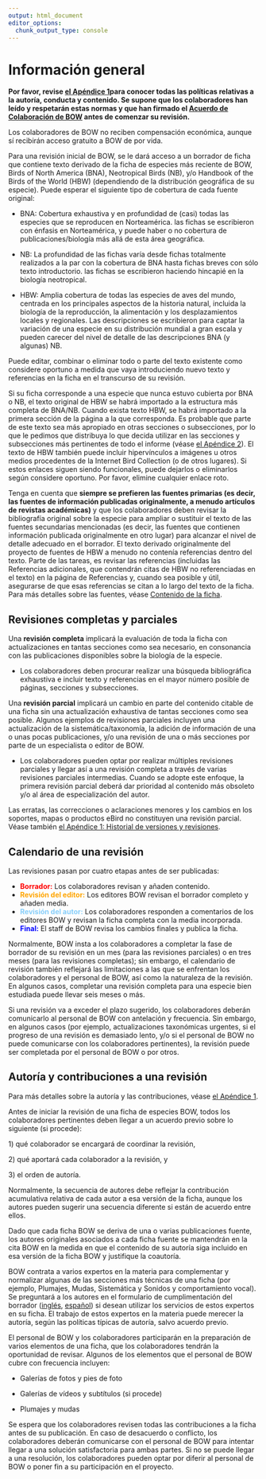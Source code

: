 ```yaml
---
output: html_document
editor_options: 
  chunk_output_type: console
---
```


# Información general {#sec-background .unnumbered}

**Por favor, revise [el Apéndice 1](https://docs.google.com/document/d/1Y06setGmeXlI9Kho0BFB73_tqh6QVMra/edit#bookmark=id.qsh70q)para conocer todas las políticas relativas a la autoría, conducta y contenido. Se supone que los colaboradores han leído y respetarán estas normas y que han firmado el [Acuerdo de Colaboración de BOW](https://drive.google.com/file/d/1Arz8mqAamqQFlIfV2zNJFQbbB5Y0D4Ug/view?usp=sharing) antes de comenzar su revisión.**

Los colaboradores de BOW no reciben compensación económica, aunque sí recibirán acceso gratuito a BOW de por vida. 

Para una revisión inicial de BOW, se le dará acceso a un borrador de ficha que contiene texto derivado de la ficha de especies más reciente de BOW, Birds of North America (BNA), Neotropical Birds (NB), y/o Handbook of the Birds of the World (HBW) (dependiendo de la distribución geográfica de su especie). Puede esperar el siguiente tipo de cobertura de cada fuente original:

-   BNA: Cobertura exhaustiva y en profundidad de (casi) todas las especies que se reproducen en Norteamérica. las fichas se escribieron con énfasis en Norteamérica, y puede haber o no cobertura de publicaciones/biología más allá de esta área geográfica. 

-   NB: La profundidad de las fichas varía desde fichas totalmente realizados a la par con la cobertura de BNA hasta fichas breves con sólo texto introductorio. las fichas se escribieron haciendo hincapié en la biología neotropical.

-   HBW: Amplia cobertura de todas las especies de aves del mundo, centrada en los principales aspectos de la historia natural, incluida la biología de la reproducción, la alimentación y los desplazamientos locales y regionales. Las descripciones se escribieron para captar la variación de una especie en su distribución mundial a gran escala y pueden carecer del nivel de detalle de las descripciones BNA (y algunas) NB.

Puede editar, combinar o eliminar todo o parte del texto existente como considere oportuno a medida que vaya introduciendo nuevo texto y referencias en la ficha en el transcurso de su revisión. 

Si su ficha corresponde a una especie que nunca estuvo cubierta por BNA o NB, el texto original de HBW se habrá importado a la estructura más completa de BNA/NB. Cuando exista texto HBW, se habrá importado a la primera sección de la página a la que corresponda. Es probable que parte de este texto sea más apropiado en otras secciones o subsecciones, por lo que le pedimos que distribuya lo que decida utilizar en las secciones y subsecciones más pertinentes de todo el informe (véase [el Apéndice 2](https://docs.google.com/document/d/1Y06setGmeXlI9Kho0BFB73_tqh6QVMra/edit#bookmark=id.3as4poj)). El texto de HBW también puede incluir hipervínculos a imágenes u otros medios procedentes de la Internet Bird Collection (o de otros lugares). Si estos enlaces siguen siendo funcionales, puede dejarlos o eliminarlos según considere oportuno. Por favor, elimine cualquier enlace roto.

Tenga en cuenta que **siempre se prefieren las fuentes primarias (es decir, las fuentes de información publicadas originalmente, a menudo artículos de revistas académicas)** y que los colaboradores deben revisar la bibliografía original sobre la especie para ampliar o sustituir el texto de las fuentes secundarias mencionadas (es decir, las fuentes que contienen información publicada originalmente en otro lugar) para alcanzar el nivel de detalle adecuado en el borrador. El texto derivado originalmente del proyecto de fuentes de HBW a menudo no contenía referencias dentro del texto. Parte de las tareas, es revisar las referencias (incluidas las Referencias adicionales, que contendrán citas de HBW no referenciadas en el texto) en la página de Referencias y, cuando sea posible y útil, asegurarse de que esas referencias se citan a lo largo del texto de la ficha. Para más detalles sobre las fuentes, véase [Contenido de la ficha](https://docs.google.com/document/d/1Y06setGmeXlI9Kho0BFB73_tqh6QVMra/edit#heading=h.2s8eyo1).

## Revisiones completas y parciales {#sec-background-full}

Una **revisión completa** implicará la evaluación de toda la ficha con actualizaciones en tantas secciones como sea necesario, en consonancia con las publicaciones disponibles sobre la biología de la especie.

-   Los colaboradores deben procurar realizar una búsqueda bibliográfica exhaustiva e incluir texto y referencias en el mayor número posible de páginas, secciones y subsecciones.

Una **revisión parcial** implicará un cambio en parte del contenido citable de una ficha sin una actualización exhaustiva de tantas secciones como sea posible. Algunos ejemplos de revisiones parciales incluyen una actualización de la sistemática/taxonomía, la adición de información de una o unas pocas publicaciones, y/o una revisión de una o más secciones por parte de un especialista o editor de BOW.

-   Los colaboradores pueden optar por realizar múltiples revisiones parciales y llegar así a una revisión completa a través de varias revisiones parciales intermedias. Cuando se adopte este enfoque, la primera revisión parcial deberá dar prioridad al contenido más obsoleto y/o al área de especialización del autor.

Las erratas, las correcciones o aclaraciones menores y los cambios en los soportes, mapas o productos eBird no constituyen una revisión parcial. Véase también [el Apéndice 1: Historial de versiones y revisiones](https://docs.google.com/document/d/1Y06setGmeXlI9Kho0BFB73_tqh6QVMra/edit#bookmark=id.qsh70q).

## Calendario de una revisión {#sec-background-timeline}

Las revisiones pasan por cuatro etapas antes de ser publicadas:

-   [**Borrador:**]{style="color:red;"} Los colaboradores revisan y añaden contenido.
-   [**Revisión del editor:**]{style="color:orange;"} Los editores BOW revisan el borrador completo y añaden media.
-   [**Revisión del autor:**]{style="color:lightskyblue;"} Los colaboradores responden a comentarios de los editores BOW y revisan la ficha completa con la media incorporada.
-   [**Final:**]{style="color:blue;"} El staff de BOW revisa los cambios finales y publica la ficha.

Normalmente, BOW insta a los colaboradores a completar la fase de borrador de su revisión en un mes (para las revisiones parciales) o en tres meses (para las revisiones completas); sin embargo, el calendario de revisión también reflejará las limitaciones a las que se enfrentan los colaboradores y el personal de BOW, así como la naturaleza de la revisión. En algunos casos, completar una revisión completa para una especie bien estudiada puede llevar seis meses o más.

Si una revisión va a exceder el plazo sugerido, los colaboradores deberán comunicarlo al personal de BOW con antelación y frecuencia. Sin embargo, en algunos casos (por ejemplo, actualizaciones taxonómicas urgentes, si el progreso de una revisión es demasiado lento, y/o si el personal de BOW no puede comunicarse con los colaboradores pertinentes), la revisión puede ser completada por el personal de BOW o por otros.

## Autoría y contribuciones a una revisión {#sec-background-authorship}

Para más detalles sobre la autoría y las contribuciones, véase [el Apéndice 1](https://docs.google.com/document/d/1Y06setGmeXlI9Kho0BFB73_tqh6QVMra/edit#bookmark=id.qsh70q).

Antes de iniciar la revisión de una ficha de especies BOW, todos los colaboradores pertinentes deben llegar a un acuerdo previo sobre lo siguiente (si procede):

1\) qué colaborador se encargará de coordinar la revisión, 

2\) qué aportará cada colaborador a la revisión, y

3\) el orden de autoría.

Normalmente, la secuencia de autores debe reflejar la contribución acumulativa relativa de cada autor a esa versión de la ficha, aunque los autores pueden sugerir una secuencia diferente si están de acuerdo entre ellos. 

Dado que cada ficha BOW se deriva de una o varias publicaciones fuente, los autores originales asociados a cada ficha fuente se mantendrán en la cita BOW en la medida en que el contenido de su autoría siga incluido en esa versión de la ficha BOW y justifique la coautoría.

BOW contrata a varios expertos en la materia para complementar y normalizar algunas de las secciones más técnicas de una ficha (por ejemplo, Plumajes, Mudas, Sistemática y Sonidos y comportamiento vocal). Se preguntará a los autores en el formulario de cumplimentación del borrador ([inglés](https://forms.gle/e6uTR5E8Z5aXXc9n6), [español](https://forms.gle/4e3PifYqvKrbQ1tV8)) si desean utilizar los servicios de estos expertos en su ficha. El trabajo de estos expertos en la materia puede merecer la autoría, según las políticas típicas de autoría, salvo acuerdo previo.

El personal de BOW y los colaboradores participarán en la preparación de varios elementos de una ficha, que los colaboradores tendrán la oportunidad de revisar. Algunos de los elementos que el personal de BOW cubre con frecuencia incluyen: 

-   Galerías de fotos y pies de foto 

-   Galerías de vídeos y subtítulos (si procede) 

-   Plumajes y mudas

Se espera que los colaboradores revisen todas las contribuciones a la ficha antes de su publicación. En caso de desacuerdo o conflicto, los colaboradores deberán comunicarse con el personal de BOW para intentar llegar a una solución satisfactoria para ambas partes. Si no se puede llegar a una resolución, los colaboradores pueden optar por diferir al personal de BOW o poner fin a su participación en el proyecto.
